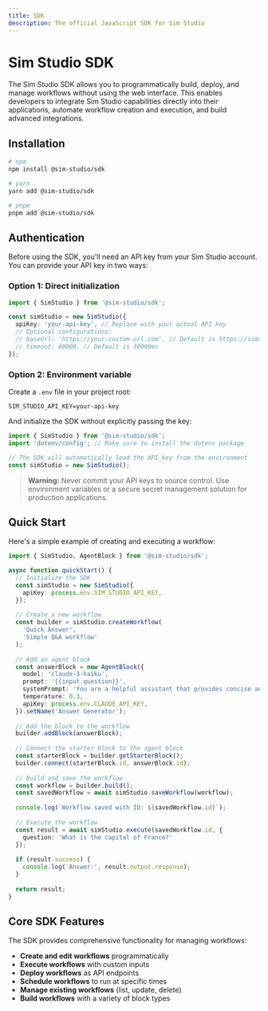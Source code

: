 ```yaml
---
title: SDK
description: The official JavaScript SDK for Sim Studio
---
```


# Sim Studio SDK

The Sim Studio SDK allows you to programmatically build, deploy, and manage workflows without using the web interface. This enables developers to integrate Sim Studio capabilities directly into their applications, automate workflow creation and execution, and build advanced integrations.

## Installation

```bash
# npm
npm install @sim-studio/sdk

# yarn
yarn add @sim-studio/sdk

# pnpm
pnpm add @sim-studio/sdk
```

## Authentication

Before using the SDK, you'll need an API key from your Sim Studio account. You can provide your API key in two ways:

### Option 1: Direct initialization

```typescript
import { SimStudio } from '@sim-studio/sdk';

const simStudio = new SimStudio({
  apiKey: 'your-api-key', // Replace with your actual API key
  // Optional configurations:
  // baseUrl: 'https://your-custom-url.com', // Default is https://simstudio.ai
  // timeout: 60000, // Default is 30000ms
});
```

### Option 2: Environment variable

Create a `.env` file in your project root:

```
SIM_STUDIO_API_KEY=your-api-key
```

And initialize the SDK without explicitly passing the key:

```typescript
import { SimStudio } from '@sim-studio/sdk';
import 'dotenv/config'; // Make sure to install the dotenv package

// The SDK will automatically load the API key from the environment
const simStudio = new SimStudio();
```

> **Warning:** Never commit your API keys to source control. Use environment variables or a secure secret management solution for production applications.

## Quick Start

Here's a simple example of creating and executing a workflow:

```typescript
import { SimStudio, AgentBlock } from '@sim-studio/sdk';

async function quickStart() {
  // Initialize the SDK
  const simStudio = new SimStudio({
    apiKey: process.env.SIM_STUDIO_API_KEY,
  });
  
  // Create a new workflow
  const builder = simStudio.createWorkflow(
    'Quick Answer',
    'Simple Q&A workflow'
  );
  
  // Add an agent block
  const answerBlock = new AgentBlock({
    model: 'claude-3-haiku',
    prompt: '{{input.question}}',
    systemPrompt: 'You are a helpful assistant that provides concise answers.',
    temperature: 0.3,
    apiKey: process.env.CLAUDE_API_KEY,
  }).setName('Answer Generator');
  
  // Add the block to the workflow
  builder.addBlock(answerBlock);
  
  // Connect the starter block to the agent block
  const starterBlock = builder.getStarterBlock();
  builder.connect(starterBlock.id, answerBlock.id);
  
  // Build and save the workflow
  const workflow = builder.build();
  const savedWorkflow = await simStudio.saveWorkflow(workflow);
  
  console.log(`Workflow saved with ID: ${savedWorkflow.id}`);
  
  // Execute the workflow
  const result = await simStudio.execute(savedWorkflow.id, {
    question: 'What is the capital of France?'
  });
  
  if (result.success) {
    console.log('Answer:', result.output.response);
  }
  
  return result;
}
```

## Core SDK Features

The SDK provides comprehensive functionality for managing workflows:

- **Create and edit workflows** programmatically
- **Execute workflows** with custom inputs
- **Deploy workflows** as API endpoints
- **Schedule workflows** to run at specific times
- **Manage existing workflows** (list, update, delete)
- **Build workflows** with a variety of block types
